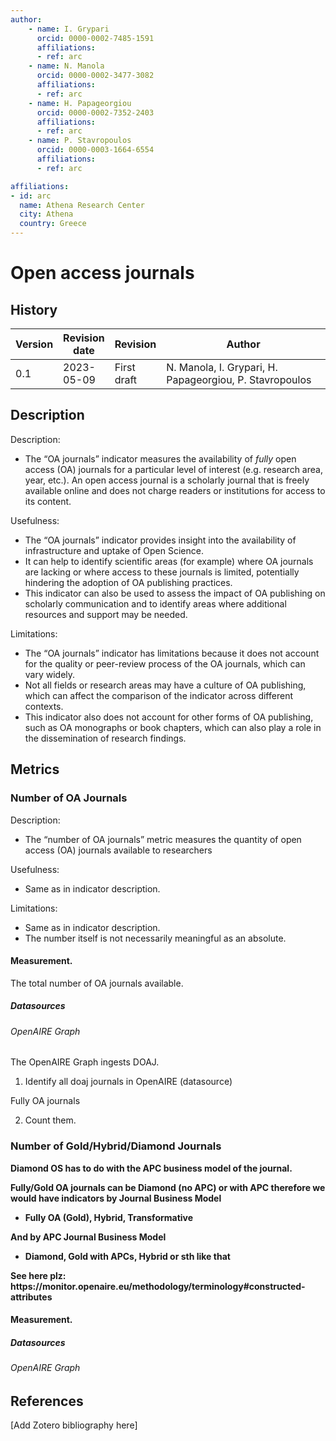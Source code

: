 ```yaml
---
author:
    - name: I. Grypari
      orcid: 0000-0002-7485-1591
      affiliations:
      - ref: arc
    - name: N. Manola
      orcid: 0000-0002-3477-3082
      affiliations:
      - ref: arc
    - name: H. Papageorgiou
      orcid: 0000-0002-7352-2403
      affiliations:
      - ref: arc
    - name: P. Stavropoulos
      orcid: 0000-0003-1664-6554
      affiliations:
      - ref: arc

affiliations:
- id: arc
  name: Athena Research Center
  city: Athena
  country: Greece
---
```


# Open access journals {#open-access-journals .unnumbered}

::: {.callout-note collapse="true"}

## History


| Version | Revision date | Revision    | Author                                                  |
|---------|---------------|-------------|---------------------------------------------------------|
| 0.1     | 2023-05-09    | First draft | N. Manola, I. Grypari, H. Papageorgiou, P. Stavropoulos |


:::

## Description

Description:

-   The "OA journals" indicator measures the availability of *fully* open access (OA) journals for a particular level of interest (e.g. research area, year, etc.). An open access journal is a scholarly journal that is freely available online and does not charge readers or institutions for access to its content.

Usefulness:

-   The "OA journals" indicator provides insight into the availability of infrastructure and uptake of Open Science.
-   It can help to identify scientific areas (for example) where OA journals are lacking or where access to these journals is limited, potentially hindering the adoption of OA publishing practices.
-   This indicator can also be used to assess the impact of OA publishing on scholarly communication and to identify areas where additional resources and support may be needed.

Limitations:

-   The "OA journals" indicator has limitations because it does not account for the quality or peer-review process of the OA journals, which can vary widely.
-   Not all fields or research areas may have a culture of OA publishing, which can affect the comparison of the indicator across different contexts.
-   This indicator also does not account for other forms of OA publishing, such as OA monographs or book chapters, which can also play a role in the dissemination of research findings.

## Metrics

### Number of OA Journals

Description:

-   The "number of OA journals" metric measures the quantity of open access (OA) journals available to researchers

Usefulness:

-   Same as in indicator description.

Limitations:

-   Same as in indicator description.
-   The number itself is not necessarily meaningful as an absolute.

#### Measurement.

The total number of OA journals available.

##### Datasources

###### OpenAIRE Graph

The OpenAIRE Graph ingests DOAJ.

1.  Identify all doaj journals in OpenAIRE (datasource)

Fully OA journals

2.  Count them.

### Number of Gold/Hybrid/Diamond Journals

**Diamond OS has to do with the APC business model of the journal.**

**Fully/Gold OA journals can be Diamond (no APC) or with APC therefore we would have indicators by Journal Business Model**

-   **Fully OA (Gold), Hybrid, Transformative**

**And by APC Journal Business Model**

-   **Diamond, Gold with APCs, Hybrid or sth like that**

**See here plz: https://monitor.openaire.eu/methodology/terminology\#constructed-attributes**

#### Measurement.

##### Datasources

###### OpenAIRE Graph

## References

\[Add Zotero bibliography here\]
